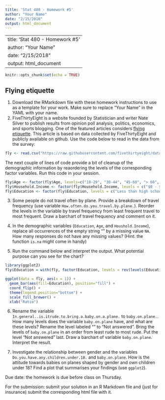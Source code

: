 ```yaml
---
title: 'Stat 480 - Homework #5'
author: "Your Name"
date: "2/15/2018"
output: html_document
---
```

---
title: 'Stat 480 - Homework #5'
author: "Your Name"
date: "2/15/2018"
output: html_document
---

```r
knitr::opts_chunk$set(echo = TRUE)
```

## Flying etiquette

1. Download the RMarkdown file with these homework instructions to use as a template for your work.
Make sure to replace "Your Name" in the YAML with your name.
2. FiveThirtyEight is a website founded by Statistician and writer Nate Silver to publish results from  opinion poll analysis, politics, economics, and sports blogging. 
One of the featured articles considers [flying etiquette](https://fivethirtyeight.com/features/airplane-etiquette-recline-seat/). 
This article is based on data collected by FiveThirtyEight and publicly available on github. Use the code below to read in the data from the survey:
```r
fly <- read.csv("https://raw.githubusercontent.com/fivethirtyeight/data/master/flying-etiquette-survey/flying-etiquette.csv")
```

The next couple of lines of code provide a bit of cleanup of the demographic information by reaordering the levels of the  corresponding factor variables. Run this code in your session.

```r
fly$Age <- factor(fly$Age, levels=c("18-29", "30-44", "45-60", "> 60", ""))
fly$Household.Income <- factor(fly$Household.Income, levels = c("$0 - $24,999","$25,000 - $49,999", "$50,000 - $99,999", "$100,000 - $149,999", "150000", ""))
fly$Education <- factor(fly$Education, levels = c("Less than high school degree", "High school degree", "Some college or Associate degree", "Bachelor degree",  "Graduate degree", ""))
```

3. Some people do not travel often by plane. Provide a breakdown of travel frequency (use variable `How.often.do.you.travel.by.plane.`). Reorder the levels in the variable by travel frequency from least frequent travel to most frequent. Draw a barchart of travel frequency and comment on it. 


4. In the demographic variables (`Education`, `Age`, and `Houshold.Income`), replace all occurrences of the empty string "" by a missing value `NA`. How many responses do not have any missing values? (Hint: the function `is.na` might come in handy)


5. Run the command below and interpret the output. What potential purpose can you see for the chart? 
```r
library(ggplot2)
fly$Education = with(fly, factor(Education, levels = rev(levels(Education))))

ggplot(data = fly, aes(x = 1)) + 
  geom_bar(aes(fill=Education), position="fill") + 
  coord_flip() +
  theme(legend.position="bottom") +
  scale_fill_brewer() + 
  xlab("Ratio") 
```

6. Rename the variable `In.general..is.itrude.to.bring.a.baby.on.a.plane.` to `baby.on.plane.`. How many levels does the variable `baby.on.plane` have, and what are these levels? Rename the level labeled "" to "Not answered". Bring the levels of `baby.on.plane` in an order from least rude to most rude. Put the level "Not answered" last. Draw a barchart of variable `baby.on.plane`.  Interpret the result.

7. Investigate the relationship between gender and the variables `Do.you.have.any.children.under.18.` and `baby.on.plane`. How is the attitude towards babies on planes shaped by gender and own children under 18? Find a plot that summarises your findings (use `ggplot2`).



Due date: the homework is due before class on Thursday. 

For the submission: submit your solution in an R Markdown file and (just for insurance) submit the corresponding html file with it. 
